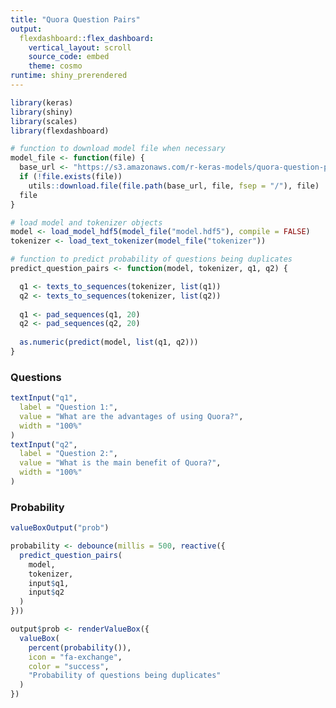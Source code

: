 ```yaml
---
title: "Quora Question Pairs"
output: 
  flexdashboard::flex_dashboard:
    vertical_layout: scroll
    source_code: embed
    theme: cosmo
runtime: shiny_prerendered  
---
```


```r
library(keras)
library(shiny)
library(scales)
library(flexdashboard)

# function to download model file when necessary
model_file <- function(file) {
  base_url <- "https://s3.amazonaws.com/r-keras-models/quora-question-pairs"
  if (!file.exists(file))
    utils::download.file(file.path(base_url, file, fsep = "/"), file)
  file
}

# load model and tokenizer objects
model <- load_model_hdf5(model_file("model.hdf5"), compile = FALSE)
tokenizer <- load_text_tokenizer(model_file("tokenizer"))

# function to predict probability of questions being duplicates
predict_question_pairs <- function(model, tokenizer, q1, q2) {

  q1 <- texts_to_sequences(tokenizer, list(q1))
  q2 <- texts_to_sequences(tokenizer, list(q2))
  
  q1 <- pad_sequences(q1, 20)
  q2 <- pad_sequences(q2, 20)
  
  as.numeric(predict(model, list(q1, q2)))
}
```

### Questions

```r
textInput("q1", 
  label = "Question 1:",
  value = "What are the advantages of using Quora?",
  width = "100%"
)
textInput("q2", 
  label = "Question 2:",
  value = "What is the main benefit of Quora?",
  width = "100%"
)
```

### Probability

```r
valueBoxOutput("prob")
```

```r
probability <- debounce(millis = 500, reactive({
  predict_question_pairs(
    model, 
    tokenizer, 
    input$q1, 
    input$q2
  )
}))

output$prob <- renderValueBox({
  valueBox(
    percent(probability()),
    icon = "fa-exchange",
    color = "success",
    "Probability of questions being duplicates"
  )
})
```

